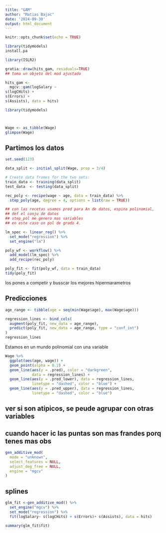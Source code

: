 ```yaml
---
title: "GAM"
author: "Matias Bajac"
date: '2024-09-30'
output: html_document
---
```


```r
knitr::opts_chunk$set(echo = TRUE)
```

```r
library(tidymodels)
install.pa
```

```r
library(ISLR2)

gratia::draw(hits_gam, residuals=TRUE)
## toma un objeto del mod ajustado

hits_gam <-
  mgcv::gam(logSalary ~
s(logCHits) +
s(Errors) +
s(Assists), data = hits)
```

```r

library(tidymodels)



Wage <- as_tibble(Wage)
glimpse(Wage)
```

## Partimos los datos 
```r
set.seed(123)

data_split <- initial_split(Wage, prop = 3/4)

# Create data frames for the two sets:
train_data <- training(data_split)
test_data  <- testing(data_split)
```

```r
rec_poly <- recipe(wage ~ age, data = train_data) %>%
  step_poly(age, degree = 4, options = list(raw = TRUE))

## con las recetas usamos pred para An de datos, espina polinomial,
## def el conju de datos
## step_pol me genero mas variables 
## en este caso un pol de grado 4.


```

```r
lm_spec <- linear_reg() %>%
  set_mode("regression") %>%
  set_engine("lm")

poly_wf <- workflow() %>%
  add_model(lm_spec) %>%
  add_recipe(rec_poly)

```



```r
poly_fit <- fit(poly_wf, data = train_data)
tidy(poly_fit)
```

los pones a competir y busscar los mejores hipermarametros

## Predicciones
```r
age_range <- tibble(age = seq(min(Wage$age), max(Wage$age)))

regression_lines <- bind_cols(
  augment(poly_fit, new_data = age_range),
  predict(poly_fit, new_data = age_range, type = "conf_int")
)
regression_lines
```

Estamos en un mundo polinomial con una variable

```r
Wage %>%
  ggplot(aes(age, wage)) +
  geom_point(alpha = 0.2) +
  geom_line(aes(y = .pred), color = "darkgreen",
            data = regression_lines) +
  geom_line(aes(y = .pred_lower), data = regression_lines,
            linetype = "dashed", color = "blue") +
  geom_line(aes(y = .pred_upper), data = regression_lines,
            linetype = "dashed", color = "blue")
```

## ver si son atipicos, se peude agrupar con otras variables

## cuando hacer ic las puntas son mas frandes porq tenes mas obs

```r
gen_additive_mod(
  mode = "unknown",
  select_features = NULL,
  adjust_deg_free = NULL,
  engine = "mgcv"
)
```
## splines 
```r
glm_fit <-gen_additive_mod() %>%
  set_engine("mgcv") %>%
  set_mode("regression") %>%
  fit(logSalary~ s(logCHits) + s(Errors)+ s(Assists), data = hits)

summary(glm_fit$fit) 
```

